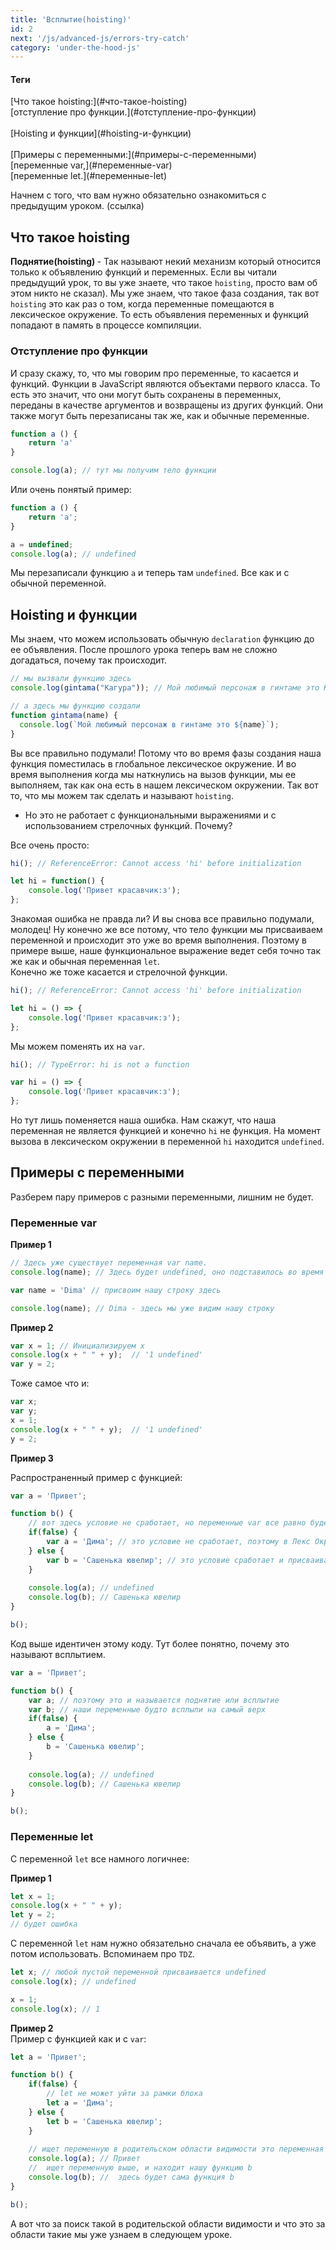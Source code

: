 ```yaml
---
title: 'Всплытие(hoisting)'
id: 2
next: '/js/advanced-js/errors-try-catch'
category: 'under-the-hood-js'
---
```


<div className = 'mdHead'>

#### Теги

<div className = 'tag_js'> [Что такое hoisting:](#что-такое-hoisting) </div>
<div className = 'mini_tag_js'> [отступление про функции.](#отступление-про-функции) </div> <br/>
<div className = 'tag_js'> [Hoisting и функции](#hoisting-и-функции) </div> <br/> 
<div className = 'tag_js'> [Примеры с переменными:](#примеры-с-переменными) </div> 
<div className = 'mini_tag_js'> [переменные var,](#переменные-var) </div>
<div className = 'mini_tag_js'> [переменные let.](#переменные-let) </div> 

</div>

Начнем с того, что вам нужно обязательно ознакомиться с предыдущим уроком. (ссылка)
## Что такое hoisting ##
<b>Поднятие(hoisting) </b> - Так называют некий механизм который относится только к объявлению функций и переменных. Если вы читали предыдущий урок, то вы уже знаете, что такое `hoisting`, просто вам об этом никто не сказал).
Мы уже знаем, что такое фаза создания, так вот `hoisting` это как раз о том, когда переменные помещаются в лексическое окружение. То есть объявления переменных и функций попадают в память в процессе компиляции.
### Отступление про функции
И сразу скажу, то, что мы говорим про переменные, то касается и функций.
Функции в JavaScript являются объектами первого класса. То есть это значит, что они могут быть сохранены в переменных, переданы в качестве аргументов и возвращены из других функций. Они также могут быть перезаписаны так же, как и обычные переменные.
```javascript
function a () {
    return 'a'
}

console.log(a); // тут мы получим тело функции
```
Или очень понятый пример:
```javascript
function a () {
    return 'a';
}

a = undefined;
console.log(a); // undefined
```
Мы перезаписали функцию `a` и теперь там `undefined`. Все как и с обычной переменной.

## Hoisting и функции ###
Мы знаем, что можем использовать обычную `declaration` функцию до ее объявления.
После прошлого урока теперь вам не сложно догадаться, почему так происходит.

```javaScript
// мы вызвали функцию здесь
console.log(gintama("Кагура")); // Мой любимый персонаж в гинтаме это Кагура

// а здесь мы функцию создали
function gintama(name) {
  console.log(`Мой любимый персонаж в гинтаме это ${name}`);
}
```
Вы все правильно подумали! Потому что во время фазы создания наша функция поместилась в глобальное лексическое окружение. И во время выполнения когда мы наткнулись на вызов функции, мы ее выполняем, так как она есть в нашем лексическом окружении. 
Так вот то, что мы можем так сделать и называют `hoisting`.

* Но это не работает с функциональными выражениями и с использованием стрелочных функций. Почему?

Все очень просто:
```javascript
hi(); // ReferenceError: Cannot access 'hi' before initialization

let hi = function() {
    console.log('Привет красавчик:з');
};
```
Знакомая ошибка не правда ли? И вы снова все правильно подумали, молодец!  Ну конечно же все потому, что тело функции мы присваиваем переменной и происходит это уже во время выполнения. Поэтому в примере выше, наше функциональное выражение ведет себя точно так же как и обычная переменная `let`.<br/>
Конечно же тоже касается и стрелочной функции.
```javascript
hi(); // ReferenceError: Cannot access 'hi' before initialization

let hi = () => {
    console.log('Привет красавчик:з');
};
```

Мы можем поменять их на `var`. 
```javascript
hi(); // TypeError: hi is not a function

var hi = () => {
    console.log('Привет красавчик:з');
};
```
Но тут лишь поменяется наша ошибка. Нам скажут, что наша переменная не является функцией и  конечно `hi` не функция. На момент вызова в лексическом окружении в переменной `hi` находится `undefined`.
## Примеры с переменными ##
Разберем пару примеров с разными переменными, лишним не будет.
### Переменные var ###

<b> Пример 1</b>
```javaScript
// Здесь уже существует переменная var name.
console.log(name); // Здесь будет undefined, оно подставилось во время фазы создания.

var name = 'Dima' // присвоим нашу строку здесь

console.log(name); // Dima - здесь мы уже видим нашу строку
```
<b> Пример 2</b>

```javaScript
var x = 1; // Инициализируем x
console.log(x + " " + y);  // '1 undefined'
var y = 2;
```
Тоже самое что и:
```javaScript
var x;
var y;
x = 1; 
console.log(x + " " + y);  // '1 undefined'
y = 2;
```
<b> Пример 3</b>

Распространенный пример с функцией:
```javaScript
var a = 'Привет'; 

function b() {
    // вот здесь условие не сработает, но переменные var все равно будет в лексическом окружении функции
    if(false) { 
        var a = 'Дима'; // это условие не сработает, поэтому в Лекс Окр переменная a останется с undefined
    } else {
        var b = 'Сашенька ювелир'; // это условие сработает и присваивание произойдет
    }
    
    console.log(a); // undefined
    console.log(b); // Сашенька ювелир
}

b();
```
Код выше идентичен этому коду. Тут более понятно, почему это называют всплытием.
```javaScript
var a = 'Привет'; 

function b() {
    var a; // поэтому это и называется поднятие или всплытие
    var b; // наши переменные будто всплыли на самый верх
    if(false) { 
        a = 'Дима'; 
    } else {
        b = 'Сашенька ювелир';
    }
    
    console.log(a); // undefined
    console.log(b); // Сашенька ювелир
}

b();
```

### Переменные let ###
С переменной `let` все намного логичнее:

<b> Пример 1</b>
```javaScript
let x = 1; 
console.log(x + " " + y);
let y = 2;
// будет ошибка
```
С переменной `let` нам нужно обязательно сначала ее объявить, а уже потом использовать. Вспоминаем про `TDZ`.
```javaScript
let x; // любой пустой переменной присваивается undefined
console.log(x); // undefined

x = 1;
console.log(x); // 1
```

<b> Пример 2</b> <br/>
Пример с функцией как и с `var`:
```javaScript
let a = 'Привет'; 

function b() {
    if(false) { 
        // let не может уйти за рамки блока
        let a = 'Дима';  
    } else {
        let b = 'Сашенька ювелир'; 
    }
    
    // ищет переменную в родительском области видимости это переменная a из глобальной области
    console.log(a); // Привет
    //  ищет переменную выше, и находит нашу функцию b
    console.log(b); //  здесь будет сама функция b
}

b();
```
А вот что за поиск такой в родительской области видимости и что это за области такие мы уже узнаем в следующем уроке.

